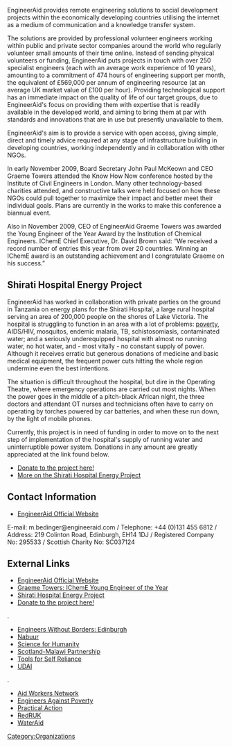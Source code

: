 {{stub}}

[[Category:Organizations]]

EngineerAid provides remote engineering solutions to social development projects within the economically developing countries utilising the internet as a medium of communication and a knowledge transfer system. 

The solutions are provided by professional volunteer engineers working within public and private sector companies around the world who regularly volunteer small amounts of their time online. Instead of sending physical volunteers or funding, EngineerAid puts projects in touch with over 250 specialist engineers (each with an average work experience of 10 years), amounting to a commitment of 474 hours of engineering support per month, the equivalent of £569,000 per annum of engineering resource (at an average UK market value of £100 per hour). Providing technological support has an immediate impact on the quality of life of our target groups, due to EngineerAid's focus on providing them with expertise that is readily available in the developed world, and aiming to bring them at par with standards and innovations that are in use but presently unavailable to them.

EngineerAid's aim is to provide a service with open access, giving simple, direct and timely advice required at any stage of infrastructure building in developing countries, working independently and in collaboration with other NGOs.

In early November 2009, Board Secretary John Paul McKeown and CEO Graeme Towers attended the Know How Now conference hosted by the Institute of Civil Engineers in London. Many other technology-based charities attended, and constructive talks were held focused on how these NGOs could pull together to maximize their impact and better meet their individual goals. Plans are currently in the works to make this conference a biannual event.

Also in November 2009, CEO of EngineerAid Graeme Towers was awarded the Young Engineer of the Year Award by the Institution of Chemical Engineers. IChemE Chief Executive, Dr. David Brown said: “We received a record number of entries this year from over 20 countries. Winning an IChemE award is an outstanding achievement and I congratulate Graeme on his success.” 


==Shirati Hospital Energy Project==

EngineerAid has worked in collaboration with private parties on the ground in Tanzania on energy plans for the Shirati Hospital, a large rural hospital serving an area of 200,000 people on the shores of Lake Victoria.  The hospital is struggling to function in an area with a lot of problems: [[poverty]], AIDS/HIV, mosquitos, endemic malaria, TB, schistosomiasis, contaminated water; and a seriously underequipped hospital with almost no running water, no hot water, and - most vitally - no constant supply of power. Although it receives erratic but generous donations of medicine and basic medical equipment, the frequent power cuts hitting the whole region undermine even the best intentions.

The situation is difficult throughout the hospital, but dire in the Operating Theatre, where emergency operations are carried out most nights. When the power goes in the middle of a pitch-black African night, the three doctors and attendant OT nurses and technicians often have to carry on operating by torches powered by car batteries, and when these run down, by the light of mobile phones.

Currently, this project is in need of funding in order to move on to the next step of implementation of the hospital's supply of running water and uninterruptible power system. Donations in any amount are greatly appreciated at the link found below.

*[http://www.engineeraid.com/shirati/donate.php/ Donate to the project here!]
*[http://www.engineeraid.com/shirati/index.php/ More on the Shirati Hospital Energy Project]


==Contact Information==

*[http://www.engineeraid.com/ EngineerAid Official Website]

E-mail: m.bedinger@engineeraid.com  / Telephone: +44 (0)131 455 6812  /  Address: 219 Colinton Road, Edinburgh, EH14 1DJ  /  Registered Company No: 295533  /  Scottish Charity No: SC037124


==External Links==

*[http://www.engineeraid.com/ EngineerAid Official Website]
*[http://cms.icheme.org/mainwebsite/general-baraec56ff8bc017325.aspx?map=6b6ab6e513601d22e2f38e28479cd188/ Graeme Towers: IChemE Young Engineer of the Year]
*[http://www.engineeraid.com/shirati/index.php/ Shirati Hospital Energy Project]
*[http://www.engineeraid.com/shirati/donate.php/ Donate to the project here!]

.
*[http://eewbb.org.uk/ Engineers Without Borders: Edinburgh]
*[http://www.nabuur.com/ Nabuur]
*[http://www.scienceforhumanity.net/ Science for Humanity]
*[http://www.scotland-malawipartnership.org/ Scotland-Malawi Partnership]
*[http://www.tfsr.org/ Tools for Self Reliance]
*[http://www.udai.org/ UDAI]

.
*[http://www.aidworkers.net/ Aid Workers Network]
*[http://www.engineersagainstpoverty.org/ Engineers Against Poverty]
*[http://practicalaction.org/home/ Practical Action]
*[http://www.redr.org.uk/ RedRUK]
*[http://www.wateraid.org/ WaterAid]